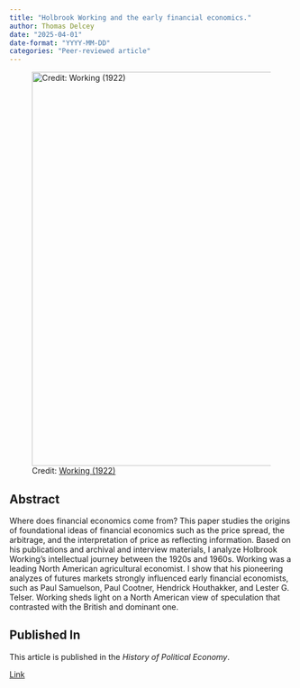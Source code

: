 ```yaml
---
title: "Holbrook Working and the early financial economics."
author: Thomas Delcey
date: "2025-04-01"
date-format: "YYYY-MM-DD"
categories: "Peer-reviewed article"
---
```


![Credit: [Working (1922)](https://hdl.handle.net/11299/203943)](picture.png){width=700 fig-align="center"}

## Abstract

Where does financial economics come from? This paper studies the origins of foundational ideas of financial economics such as the price spread, the arbitrage, and the interpretation of price as reflecting information. Based on his publications and archival and interview materials, I analyze Holbrook Working's intellectual journey between the 1920s and 1960s. Working was a leading North American agricultural economist. I show that his pioneering analyzes of futures markets strongly influenced early financial economists, such as Paul Samuelson, Paul Cootner, Hendrick Houthakker, and Lester G. Telser. Working sheds light on a North American view of speculation that contrasted with the British and dominant one. 

## Published In

This article is published in the *History of Political Economy*.

[Link](https://doi.org/10.1215/00182702-11642388)

